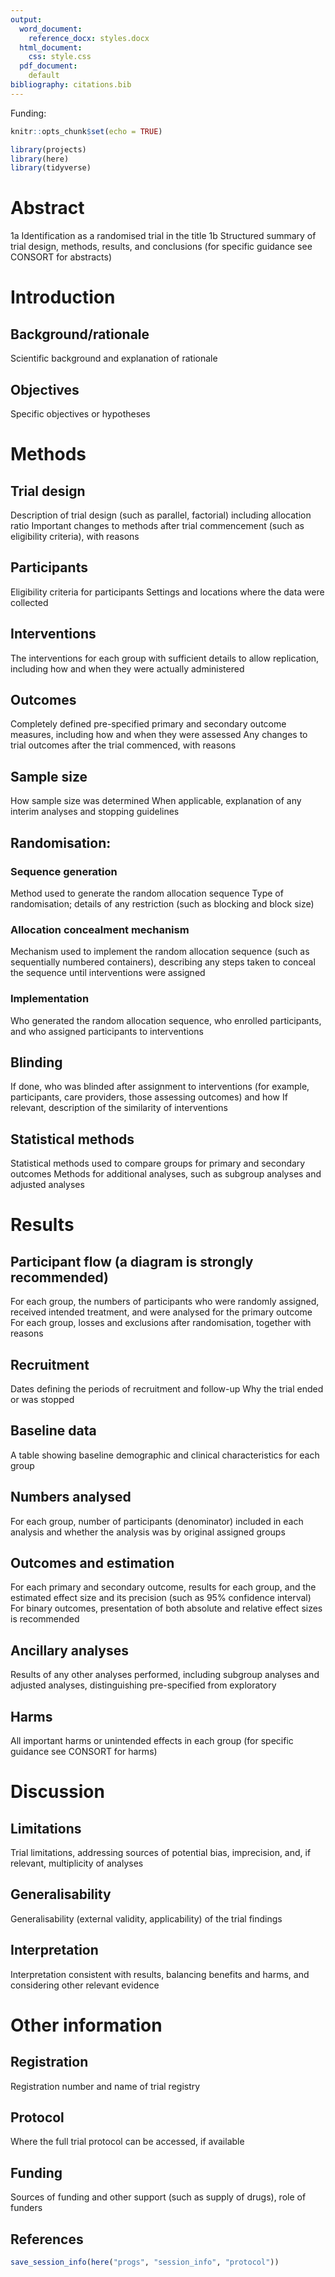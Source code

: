 ```yaml
---
output:
  word_document:
    reference_docx: styles.docx
  html_document:
    css: style.css
  pdf_document:
    default
bibliography: citations.bib
---
```


Funding:

\pagebreak

```r
knitr::opts_chunk$set(echo = TRUE)

library(projects)
library(here)
library(tidyverse)
```

# Abstract
1a  Identification as a randomised trial in the title
1b	Structured summary of trial design, methods, results, and conclusions (for specific guidance see CONSORT for abstracts)

# Introduction

## Background/rationale
Scientific background and explanation of rationale

## Objectives
Specific objectives or hypotheses

# Methods

## Trial design
Description of trial design (such as parallel, factorial) including allocation ratio
Important changes to methods after trial commencement (such as eligibility criteria), with reasons

## Participants
Eligibility criteria for participants
Settings and locations where the data were collected

## Interventions
The interventions for each group with sufficient details to allow replication, including how and when they were actually administered

## Outcomes
Completely defined pre-specified primary and secondary outcome measures, including how and when they were assessed
Any changes to trial outcomes after the trial commenced, with reasons

## Sample size
How sample size was determined
When applicable, explanation of any interim analyses and stopping guidelines

## Randomisation:

### Sequence generation
Method used to generate the random allocation sequence
Type of randomisation; details of any restriction (such as blocking and block size)

### Allocation concealment mechanism
Mechanism used to implement the random allocation sequence (such as sequentially numbered containers), describing any steps taken to conceal the sequence until interventions were assigned

### Implementation
Who generated the random allocation sequence, who enrolled participants, and who assigned participants to interventions

## Blinding
If done, who was blinded after assignment to interventions (for example, participants, care providers, those assessing outcomes) and how
If relevant, description of the similarity of interventions

## Statistical methods
Statistical methods used to compare groups for primary and secondary outcomes
Methods for additional analyses, such as subgroup analyses and adjusted analyses

# Results

## Participant flow (a diagram is strongly recommended)
For each group, the numbers of participants who were randomly assigned, received intended treatment, and were analysed for the primary outcome
For each group, losses and exclusions after randomisation, together with reasons

## Recruitment
Dates defining the periods of recruitment and follow-up
Why the trial ended or was stopped

## Baseline data
A table showing baseline demographic and clinical characteristics for each group

## Numbers analysed
For each group, number of participants (denominator) included in each analysis and whether the analysis was by original assigned groups

## Outcomes and estimation
For each primary and secondary outcome, results for each group, and the estimated effect size and its precision (such as 95% confidence interval)
For binary outcomes, presentation of both absolute and relative effect sizes is recommended

## Ancillary analyses
Results of any other analyses performed, including subgroup analyses and adjusted analyses, distinguishing pre-specified from exploratory

## Harms
All important harms or unintended effects in each group (for specific guidance see CONSORT for harms)

# Discussion
## Limitations
Trial limitations, addressing sources of potential bias, imprecision, and, if relevant, multiplicity of analyses

## Generalisability
Generalisability (external validity, applicability) of the trial findings

## Interpretation
Interpretation consistent with results, balancing benefits and harms, and considering other relevant evidence

# Other information

## Registration
Registration number and name of trial registry

## Protocol
Where the full trial protocol can be accessed, if available

## Funding
Sources of funding and other support (such as supply of drugs), role of funders

\pagebreak

## References

```r
save_session_info(here("progs", "session_info", "protocol"))
```
